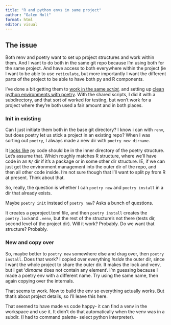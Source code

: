 ```yaml
---
title: "R and python envs in same project"
author: "Galen Holt"
format: html
editor: visual
---
```


## The issue

Both renv and poetry want to set up project structures and work within them. And I want to do both in the same git repo because I'm using both for the same project. And have access to both everywhere within the project (ie I want to be able to use `reticulate`, but more importantly I want the different parts of the project to be able to have both py and R components.

I've done a bit getting them to [work in the same *script*](RandPython.qmd)*,* and setting up [clean python environments with poetry](python_setup.qmd). With the shared scripts, I did it with a subdirectory, and that sort of worked for testing, but won't work for a project where they're both used a fair amount and in both places.

### Init in existing

Can I just initiate them both in the base git directory? I know i can with `renv`, but does poetry let us stick a project in an existing repo? When I was sorting out `poetry`, I always made a new dir with `poetry new dirname`.

It [looks like](https://www.pythoncheatsheet.org/blog/python-projects-with-poetry-and-vscode-part-3) py code should be in the inner directory of the poetry structure. Let's assume that. Which roughly matches R structure, where we'll have code in an `R/` dir if it's a package or in some other dir structure. IE, if we can just get the environment management into the outer dir of the repo, and then all other code inside. I'm not sure though that I'll want to split py from R at present. Think about that.

So, really, the question is whether I can `poetry new` and `poetry install` in a dir that already exists.

Maybe `poetry init` instead of `poetry new`? Asks a bunch of questions.

It creates a pyproject.toml file, and then `poetry install` creates the `poetry.lock`and `.venv`, but the rest of the structure's not there (tests dir, second level of the project dir). Will it work? Probably. Do we want that structure? Probably.

### New and copy over

So, maybe better to `poetry new` somewhere else and drag over, then `poetry install`. Does that work? I copied over everything *inside* the outer dir, since I want the whole project to share the outer dir. It makes the lock and venv, but I get '*dirname* does not contain any element'. I'm guessing because I made a poetry env with a different name. Try using the same name, then again copying over the internals.

That seems to work. Now to build the env so everything actually works. But that's about project details, so I'll leave this here.

That seemed to have made vs code happy- it can find a venv in the workspace and use it. It didn't do that automatically when the venv was in a subdir. (I had to command palette- select python interpreter).
